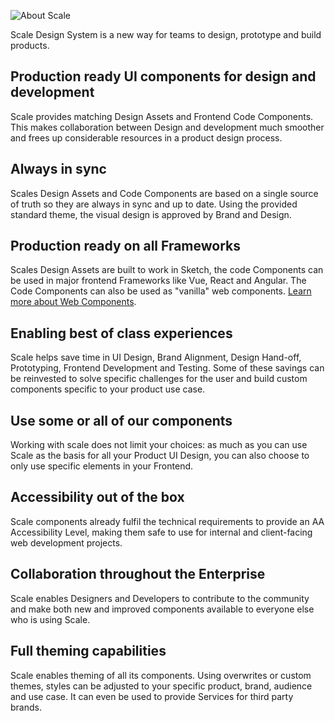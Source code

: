 
<Meta title="Getting Started/About Scale" />

![About Scale](/assets/About-Scale.png)

Scale Design System is a new way for teams to design, prototype and build products.

## Production ready UI components for design and development

Scale provides matching Design Assets and Frontend Code Components. This makes collaboration between Design and development much smoother and frees up considerable resources in a product design process.

## Always in sync

Scales Design Assets and Code Components are based on a single source of truth so they are always in sync and up to date. Using the provided standard theme, the visual design is approved by Brand and Design.

## Production ready on all Frameworks

Scales Design Assets are built to work in Sketch, the code Components can be used in major frontend Frameworks like Vue, React and Angular. The Code Components can also be used as "vanilla" web components. [Learn more about Web Components](#).

## Enabling best of class experiences

Scale helps save time in UI Design, Brand Alignment, Design Hand-off, Prototyping, Frontend Development and Testing. Some of these savings can be reinvested to solve specific challenges for the user and build custom components specific to your product use case.

## Use some or all of our components

Working with scale does not limit your choices: as much as you can use Scale as the basis for all your Product UI Design, you can also choose to only use specific elements in your Frontend.

## Accessibility out of the box

Scale components already fulfil the technical requirements to provide an AA Accessibility Level, making them safe to use for internal and client-facing web development projects.

## Collaboration throughout the Enterprise

Scale enables Designers and Developers to contribute to the community and make both new and improved components available to everyone else who is using Scale.

## Full theming capabilities

Scale enables theming of all its components. Using overwrites or custom themes, styles can be adjusted to your specific product, brand, audience and use case. It can even be used to provide Services for third party brands.

